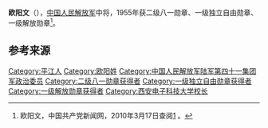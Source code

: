 {{noteTA
|1=zh-hans:蒋介石;zh-hk:蒋介石;zh-tw:蒋中正;
|2=zh-hans:斯大林;zh-hk:史太林;zh-tw:史達林;
|3=zh-cn:朝鲜战争; zh-sg:韩战; zh-tw:韓戰; zh-hk:韓戰;}}
{{Infobox_officeholder
| name = 欧阳文
| image name = Ouyang Wen.jpg
| width = 200
| now = 
| period = 
| Sex =
| different name =
| party = {{中国共产党}}
| nationality = {{PRC}}
| Native place =
| date of birth = 1912年1月25日
| place of birth = {{ROC-1912}}[[湖南省|湖南省]][[平江县|平江县]]南乡爽口段摇钱塝
| date of death = {{death date and age|2003|6|12|1912|1|25}}
| place of death = {{PRC}}[[北京|北京]]
| religion = [[共产主义|共产主义]]
| spouse = 
| relatives = 
| educate = 
* 不详
| past =
* 红3军团第5军第3师政治部宣传员
* 红3军团第1师政治部文印股股长、第1师第1团宣传队队长
* 红1军团第4师连政治指导员、第12团总支书记、师政治部组织科科长
* 八路军115师政治部秘书长
* 山东纵队第5旅政治部主任，胶东军区政治部副主任
* 1948年底，第四野战军41军副政治委员兼政治部主任、军政治委员
* 西安军事电讯工程学院政治委员、院长
* 第四机械工业部第十研究院党委书记、第四机械工业部副部长
| work =
}}
'''欧阳文'''（{{bd|1912年|1月25日|2003年|6月12日}}），[[中国人民解放军|中国人民解放军]]中将，1955年获二级八一勋章、一级独立自由勋章、一级解放勋章<ref name="官方">欧阳文，中国共产党新闻网，2010年3月17日查阅[http://dangshi.people.com.cn/GB/165617/165618/166491/167908/9975057.html] {{Wayback|url=http://dangshi.people.com.cn/GB/165617/165618/166491/167908/9975057.html |date=20160304084853 }}。</ref>。

== 参考来源 ==
{{reflist}}

{{start box}}
{{s-mil|pla}}
{{s-before|[[莫文骅|莫文骅]]}}
{{s-title|[[中国人民解放军第四十一军|中国人民解放军第四十一军]]政治委员|1949年4月－1952年5月}}
{{s-after|[[李丙令|李丙令]]}}
{{s-before|[[黎东汉|黎东汉]]}}
{{s-title|[[中国人民解放军军事电信工程学院|中国人民解放军军事电信工程学院]]院长|1963年－1964年8月}}
{{s-after|[[戴润生|戴润生]]}}
{{end box}}

{{中国军事人物小作品}}
{{中國人民解放軍開國中將}}

[[Category:平江人|Category:平江人]]
[[Category:欧阳姓|Category:欧阳姓]]
[[Category:中国人民解放军陆军第四十一集团军政治委员|Category:中国人民解放军陆军第四十一集团军政治委员]]
[[Category:二级八一勋章获得者|Category:二级八一勋章获得者]]
[[Category:一级独立自由勋章获得者|Category:一级独立自由勋章获得者]]
[[Category:一级解放勋章获得者|Category:一级解放勋章获得者]]
[[Category:西安电子科技大学校长|Category:西安电子科技大学校长]]